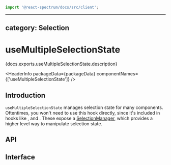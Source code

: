 <!-- Copyright 2020 Adobe. All rights reserved.
This file is licensed to you under the Apache License, Version 2.0 (the "License");
you may not use this file except in compliance with the License. You may obtain a copy
of the License at http://www.apache.org/licenses/LICENSE-2.0
Unless required by applicable law or agreed to in writing, software distributed under
the License is distributed on an "AS IS" BASIS, WITHOUT WARRANTIES OR REPRESENTATIONS
OF ANY KIND, either express or implied. See the License for the specific language
governing permissions and limitations under the License. -->



```jsx import
import '@react-spectrum/docs/src/client';
```

---
category: Selection
---

# useMultipleSelectionState

<p>{docs.exports.useMultipleSelectionState.description}</p>

<HeaderInfo
  packageData={packageData}
  componentNames={['useMultipleSelectionState']} />

## Introduction

`useMultipleSelectionState` manages selection state for many components. Oftentimes, you won't
need to use this hook directly, since it's included in hooks 
like <TypeLink links={listDocs.links} type={listDocs.exports.useListState} />,
and <TypeLink links={selectDocs.links} type={selectDocs.exports.useSelectState} />.
These expose a [SelectionManager](SelectionManager.html), which provides a higher level way
to manipulate selection state.

## API

<FunctionAPI links={docs.links} function={docs.exports.useMultipleSelectionState} />

## Interface

<ClassAPI links={docs.links} class={docs.links[docs.exports.useMultipleSelectionState.return.id]} />
